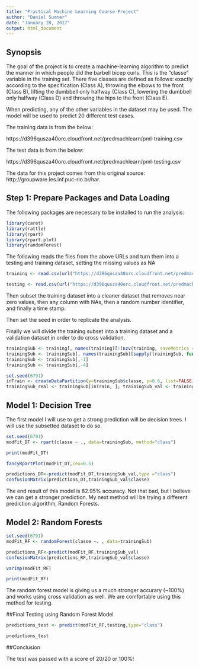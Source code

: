 ```yaml
---
title: "Practical Machine Learning Course Project"
author: "Daniel Sumner"
date: "January 28, 2017"
output: html_document
---
```


## Synopsis

The goal of the project is to create a machine-learning algorithm to predict the manner in which people did the barbell bicep curls. This is the "classe" variable in the training set. There five classes are defined as follows: exactly according to the specification (Class A), throwing the elbows to the front (Class B), lifting the dumbbell only halfway (Class C), lowering the dumbbell only halfway (Class D) and throwing the hips to the front (Class E).

When predicting, any of the other variables in the dataset may be used. The model will be used to predict 20 different test cases. 

The training data is from the below:

https://d396qusza40orc.cloudfront.net/predmachlearn/pml-training.csv

The test data is from the below:

https://d396qusza40orc.cloudfront.net/predmachlearn/pml-testing.csv

The data for this project comes from this original source: http://groupware.les.inf.puc-rio.br/har.

## Step 1: Prepare Packages and Data Loading

The following packages are necessary to be installed to run the analysis:

```r
library(caret)
library(rattle)
library(rpart)
library(rpart.plot)
library(randomForest)
```

The following reads the files from the above URLs and turn them into a testing and training dataset, setting the missing values as NA

```r
training <- read.csv(url("https://d396qusza40orc.cloudfront.net/predmachlearn/pml-training.csv"), na.strings=c("NA","#DIV/0!",""))

testing <- read.csv(url("https://d396qusza40orc.cloudfront.net/predmachlearn/pml-testing.csv"), na.strings=c("NA","#DIV/0!",""))
```

Then subset the training dataset into a cleaner dataset that removes near zero values, then any column with NAs, then a random number identifier, and finally a time stamp.

Then set the seed in order to replicate the analysis.

Finally we will divide the training subset into a training dataset and a validation dataset in order to do cross validation.

```r
trainingSub <- training[, names(training)[!(nzv(training, saveMetrics = T)[, 4])]]
trainingSub <- trainingSub[, names(trainingSub)[sapply(trainingSub, function (x)! (any(is.na(x) | x == "")))]]
trainingSub <- trainingSub[,-1]
trainingSub <- trainingSub[,-4]

set.seed(6791)
inTrain <- createDataPartition(y=trainingSub$classe, p=0.6, list=FALSE)
trainingSub_real <- trainingSub[inTrain, ]; trainingSub_val <- training[-inTrain, ]


```

## Model 1: Decision Tree

The first model I will use to get a strong prediction will be decision trees. I will use the subsetted dataset to do so.

```r
set.seed(6791)
modFit_DT <- rpart(classe ~ ., data=trainingSub, method="class")

print(modFit_DT)

fancyRpartPlot(modFit_DT,cex=0.5)

predictions_DT<-predict(modFit_DT,trainingSub_val,type ="class")
confusionMatrix(predictions_DT,trainingSub_val$classe)

```

The end result of this model is 82.95% accuracy. Not that bad, but I believe we can get a stronger prediction. My next method will be trying a different prediction algorithm, Random Forests.

## Model 2: Random Forests

```r
set.seed(6791)
modFit_RF <- randomForest(classe ~. , data=trainingSub)

predictions_RF<-predict(modFit_RF,trainingSub_val)
confusionMatrix(predictions_RF,trainingSub_val$classe)

varImp(modFit_RF)

print(modFit_RF)
```

The random forest model is giving us a much stronger accurary (~100%) and works using cross validation as well. We are comfortable using this method for testing.

##Final Testing using Random Forest Model

```r
predictions_test <- predict(modFit_RF,testing,type="class")

predictions_test
```

##Conclusion

The test was passed with a score of 20/20 or 100%!